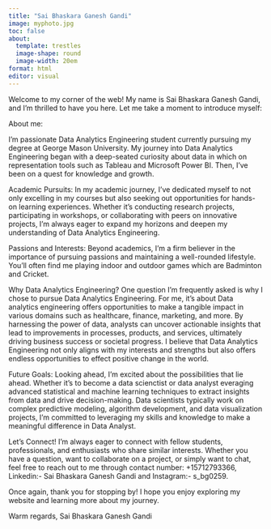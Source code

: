 ```yaml
---
title: "Sai Bhaskara Ganesh Gandi"
image: myphoto.jpg
toc: false
about:
  template: trestles
  image-shape: round
  image-width: 20em
format: html
editor: visual
---
```


Welcome to my corner of the web! My name is Sai Bhaskara Ganesh Gandi, and I'm thrilled to have you here. Let me take a moment to introduce myself:

About me:

I'm passionate Data Analytics Engineering student currently pursuing my degree at George Mason University. My journey into Data Analytics Engineering began with a deep-seated curiosity about data in which on representation tools such as Tableau and Microsoft Power BI. Then, I've been on a quest for knowledge and growth.

Academic Pursuits: In my academic journey, I've dedicated myself to not only excelling in my courses but also seeking out opportunities for hands-on learning experiences. Whether it's conducting research projects, participating in workshops, or collaborating with peers on innovative projects, I'm always eager to expand my horizons and deepen my understanding of Data Analytics Engineering.

Passions and Interests: Beyond academics, I'm a firm believer in the importance of pursuing passions and maintaining a well-rounded lifestyle. You'll often find me playing indoor and outdoor games which are Badminton and Cricket.

Why Data Analytics Engineering? One question I'm frequently asked is why I chose to pursue Data Analytics Engineering. For me, it's about Data analytics engineering offers opportunities to make a tangible impact in various domains such as healthcare, finance, marketing, and more. By harnessing the power of data, analysts can uncover actionable insights that lead to improvements in processes, products, and services, ultimately driving business success or societal progress. I believe that Data Analytics Engineering not only aligns with my interests and strengths but also offers endless opportunities to effect positive change in the world.

Future Goals: Looking ahead, I'm excited about the possibilities that lie ahead. Whether it's to become a data scienctist or data analyst everaging advanced statistical and machine learning techniques to extract insights from data and drive decision-making. Data scientists typically work on complex predictive modeling, algorithm development, and data visualization projects, I'm committed to leveraging my skills and knowledge to make a meaningful difference in Data Analyst.

Let's Connect! I'm always eager to connect with fellow students, professionals, and enthusiasts who share similar interests. Whether you have a question, want to collaborate on a project, or simply want to chat, feel free to reach out to me through contact number: +15712793366, Linkedin:- Sai Bhaskara Ganesh Gandi and Instagram:- s_bg0259.

Once again, thank you for stopping by! I hope you enjoy exploring my website and learning more about my journey.

Warm regards, 
Sai Bhaskara Ganesh Gandi
